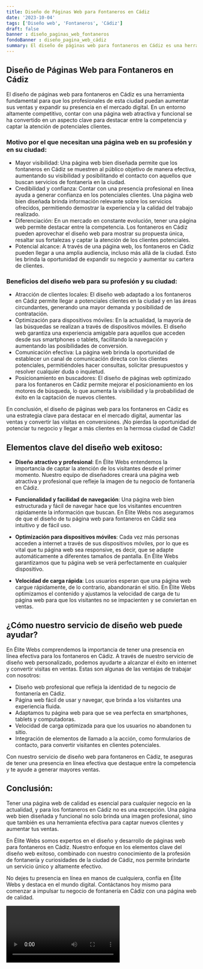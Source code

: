 ```yaml
---
title: Diseño de Páginas Web para Fontaneros en Cádiz
date: '2023-10-04'
tags: ['Diseño web', 'Fontaneros', 'Cádiz']
draft: false
banner : diseño_paginas_web_fontaneros
fondoBanner : diseño_pagina_web_cádiz
summary: El diseño de páginas web para fontaneros en Cádiz es una herramienta fundamental para que los profesionales de esta ciudad puedan aumentar sus ventas y expandir su presencia en el mercado digital. En un entorno altamente competitivo, contar con una página web atractiva y funcional se ha convertido en un aspecto clave para destacar entre la competencia y captar la atención de potenciales clientes.
---
```


## Diseño de Páginas Web para Fontaneros en Cádiz

El diseño de páginas web para fontaneros en Cádiz es una herramienta fundamental para que los profesionales de esta ciudad puedan aumentar sus ventas y expandir su presencia en el mercado digital. En un entorno altamente competitivo, contar con una página web atractiva y funcional se ha convertido en un aspecto clave para destacar entre la competencia y captar la atención de potenciales clientes.

### Motivo por el que necesitan una página web en su profesión y en su ciudad:

- Mayor visibilidad: Una página web bien diseñada permite que los fontaneros en Cádiz se muestren al público objetivo de manera efectiva, aumentando su visibilidad y posibilitando el contacto con aquellos que buscan servicios de fontanería en la ciudad.
- Credibilidad y confianza: Contar con una presencia profesional en línea ayuda a generar confianza en los potenciales clientes. Una página web bien diseñada brinda información relevante sobre los servicios ofrecidos, permitiendo demostrar la experiencia y la calidad del trabajo realizado.
- Diferenciación: En un mercado en constante evolución, tener una página web permite destacar entre la competencia. Los fontaneros en Cádiz pueden aprovechar el diseño web para mostrar su propuesta única, resaltar sus fortalezas y captar la atención de los clientes potenciales.
- Potencial alcance: A través de una página web, los fontaneros en Cádiz pueden llegar a una amplia audiencia, incluso más allá de la ciudad. Esto les brinda la oportunidad de expandir su negocio y aumentar su cartera de clientes.

### Beneficios del diseño web para su profesión y su ciudad:

- Atracción de clientes locales: El diseño web adaptado a los fontaneros en Cádiz permite llegar a potenciales clientes en la ciudad y en las áreas circundantes, generando una mayor demanda y posibilidad de contratación.
- Optimización para dispositivos móviles: En la actualidad, la mayoría de las búsquedas se realizan a través de dispositivos móviles. El diseño web garantiza una experiencia amigable para aquellos que acceden desde sus smartphones o tablets, facilitando la navegación y aumentando las posibilidades de conversión.
- Comunicación efectiva: La página web brinda la oportunidad de establecer un canal de comunicación directa con los clientes potenciales, permitiéndoles hacer consultas, solicitar presupuestos y resolver cualquier duda o inquietud.
- Posicionamiento en buscadores: El diseño de páginas web optimizado para los fontaneros en Cádiz permite mejorar el posicionamiento en los motores de búsqueda, lo que aumenta la visibilidad y la probabilidad de éxito en la captación de nuevos clientes.

En conclusión, el diseño de páginas web para los fontaneros en Cádiz es una estrategia clave para destacar en el mercado digital, aumentar las ventas y convertir las visitas en conversiones. ¡No pierdas la oportunidad de potenciar tu negocio y llegar a más clientes en la hermosa ciudad de Cádiz!

<GifSeo />

<Cta />

## Elementos clave del diseño web exitoso:

- **Diseño atractivo y profesional**: En Élite Webs entendemos la importancia de captar la atención de los visitantes desde el primer momento. Nuestro equipo de diseñadores creará una página web atractiva y profesional que refleje la imagen de tu negocio de fontanería en Cádiz.

- **Funcionalidad y facilidad de navegación**: Una página web bien estructurada y fácil de navegar hace que los visitantes encuentren rápidamente la información que buscan. En Élite Webs nos aseguramos de que el diseño de tu página web para fontaneros en Cádiz sea intuitivo y de fácil uso.

- **Optimización para dispositivos móviles**: Cada vez más personas acceden a internet a través de sus dispositivos móviles, por lo que es vital que tu página web sea responsive, es decir, que se adapte automáticamente a diferentes tamaños de pantalla. En Élite Webs garantizamos que tu página web se verá perfectamente en cualquier dispositivo.

- **Velocidad de carga rápida**: Los usuarios esperan que una página web cargue rápidamente, de lo contrario, abandonarán el sitio. En Élite Webs optimizamos el contenido y ajustamos la velocidad de carga de tu página web para que los visitantes no se impacienten y se conviertan en ventas.

## ¿Cómo nuestro servicio de diseño web puede ayudar?

En Élite Webs comprendemos la importancia de tener una presencia en línea efectiva para los fontaneros en Cádiz. A través de nuestro servicio de diseño web personalizado, podemos ayudarte a alcanzar el éxito en internet y convertir visitas en ventas. Estas son algunas de las ventajas de trabajar con nosotros:

- Diseño web profesional que refleja la identidad de tu negocio de fontanería en Cádiz.
- Página web fácil de usar y navegar, que brinda a los visitantes una experiencia fluida.
- Adaptamos tu página web para que se vea perfecta en smartphones, tablets y computadoras.
- Velocidad de carga optimizada para que los usuarios no abandonen tu sitio.
- Integración de elementos de llamado a la acción, como formularios de contacto, para convertir visitantes en clientes potenciales.

Con nuestro servicio de diseño web para fontaneros en Cádiz, te aseguras de tener una presencia en línea efectiva que destaque entre la competencia y te ayude a generar mayores ventas.

## Conclusión:

Tener una página web de calidad es esencial para cualquier negocio en la actualidad, y para los fontaneros en Cádiz no es una excepción. Una página web bien diseñada y funcional no solo brinda una imagen profesional, sino que también es una herramienta efectiva para captar nuevos clientes y aumentar tus ventas.

En Élite Webs somos expertos en el diseño y desarrollo de páginas web para fontaneros en Cádiz. Nuestro enfoque en los elementos clave del diseño web exitoso, combinado con nuestro conocimiento de la profesión de fontanería y curiosidades de la ciudad de Cádiz, nos permite brindarte un servicio único y altamente efectivo.

No dejes tu presencia en línea en manos de cualquiera, confía en Élite Webs y destaca en el mundo digital. Contáctanos hoy mismo para comenzar a impulsar tu negocio de fontanería en Cádiz con una página web de calidad.

<Video />

<CtaBot job='Fontaneros' city='Cádiz'/>

<Gmaps query='Cádiz+españa+maps' />